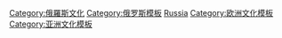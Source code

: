 [[Category:俄羅斯文化|Category:俄羅斯文化]]
[[Category:俄罗斯模板|Category:俄罗斯模板]]
[[Category:各国文化模板|Russia]]
[[Category:欧洲文化模板|Category:欧洲文化模板]]
[[Category:亚洲文化模板|Category:亚洲文化模板]]